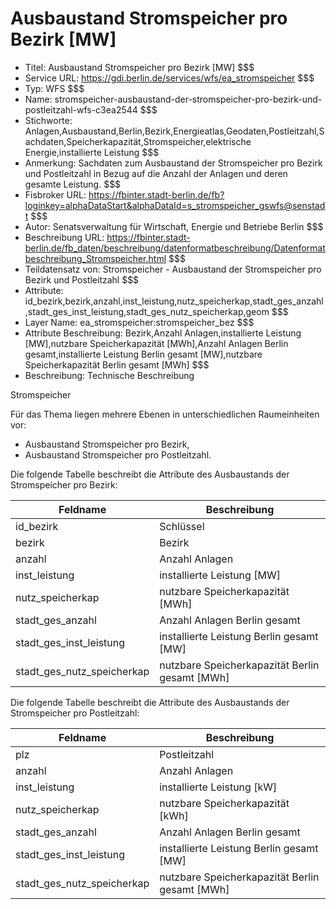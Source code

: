 # Ausbaustand Stromspeicher pro Bezirk [MW]
- Titel: Ausbaustand Stromspeicher pro Bezirk [MW] $$$
- Service URL: https://gdi.berlin.de/services/wfs/ea_stromspeicher $$$
- Typ: WFS $$$
- Name: stromspeicher-ausbaustand-der-stromspeicher-pro-bezirk-und-postleitzahl-wfs-c3ea2544 $$$
- Stichworte: Anlagen,Ausbaustand,Berlin,Bezirk,Energieatlas,Geodaten,Postleitzahl,Sachdaten,Speicherkapazität,Stromspeicher,elektrische Energie,installierte Leistung $$$
- Anmerkung: Sachdaten zum Ausbaustand der Stromspeicher pro Bezirk und Postleitzahl in Bezug auf die Anzahl der Anlagen und deren gesamte Leistung. $$$
- Fisbroker URL: https://fbinter.stadt-berlin.de/fb?loginkey=alphaDataStart&alphaDataId=s_stromspeicher_gswfs@senstadt $$$
- Autor: Senatsverwaltung für Wirtschaft, Energie und Betriebe Berlin $$$
- Beschreibung URL: https://fbinter.stadt-berlin.de/fb_daten/beschreibung/datenformatbeschreibung/Datenformatbeschreibung_Stromspeicher.html $$$
- Teildatensatz von: Stromspeicher - Ausbaustand der Stromspeicher pro Bezirk und Postleitzahl $$$
- Attribute: id_bezirk,bezirk,anzahl,inst_leistung,nutz_speicherkap,stadt_ges_anzahl,stadt_ges_inst_leistung,stadt_ges_nutz_speicherkap,geom $$$
- Layer Name: ea_stromspeicher:stromspeicher_bez $$$
- Attribute Beschreibung: Bezirk,Anzahl Anlagen,installierte Leistung [MW],nutzbare Speicherkapazität [MWh],Anzahl Anlagen Berlin gesamt,installierte Leistung Berlin gesamt [MW],nutzbare Speicherkapazität Berlin gesamt [MWh] $$$
- Beschreibung: Technische Beschreibung 

Stromspeicher

Für das Thema liegen mehrere Ebenen in unterschiedlichen Raumeinheiten vor:

* Ausbaustand Stromspeicher pro Bezirk,
* Ausbaustand Stromspeicher pro Postleitzahl.

Die folgende Tabelle beschreibt die Attribute des Ausbaustands der Stromspeicher pro Bezirk:

| **Feldname**                  | **Beschreibung**                                 |
| ----------------------------- | ------------------------------------------------ |
| id\_bezirk                    | Schlüssel                                        |
| bezirk                        | Bezirk                                           |
| anzahl                        | Anzahl Anlagen                                   |
| inst\_leistung                | installierte Leistung \[MW\]                     |
| nutz\_speicherkap             | nutzbare Speicherkapazität \[MWh\]               |
| stadt\_ges\_anzahl            | Anzahl Anlagen Berlin gesamt                     |
| stadt\_ges\_inst\_leistung    | installierte Leistung Berlin gesamt \[MW\]       |
| stadt\_ges\_nutz\_speicherkap | nutzbare Speicherkapazität Berlin gesamt \[MWh\] |

Die folgende Tabelle beschreibt die Attribute des Ausbaustands der Stromspeicher pro Postleitzahl:

| **Feldname**                  | **Beschreibung**                                 |
| ----------------------------- | ------------------------------------------------ |
| plz                           | Postleitzahl                                     |
| anzahl                        | Anzahl Anlagen                                   |
| inst\_leistung                | installierte Leistung \[kW\]                     |
| nutz\_speicherkap             | nutzbare Speicherkapazität \[kWh\]               |
| stadt\_ges\_anzahl            | Anzahl Anlagen Berlin gesamt                     |
| stadt\_ges\_inst\_leistung    | installierte Leistung Berlin gesamt \[MW\]       |
| stadt\_ges\_nutz\_speicherkap | nutzbare Speicherkapazität Berlin gesamt \[MWh\] | $$$
